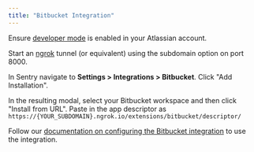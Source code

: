```yaml
---
title: "Bitbucket Integration"
---
```


Ensure [developer mode](https://support.atlassian.com/bitbucket-cloud/docs/enable-bitbucket-cloud-development-mode/) is enabled in your Atlassian account.

Start an [ngrok](https://ngrok.com/) tunnel (or equivalent) using the subdomain option on port 8000.

In Sentry navigate to **Settings > Integrations > Bitbucket**. Click "Add Installation". 

In the resulting modal, select your Bitbucket workspace and then click "Install from URL". Paste in the app descriptor as `https://{YOUR_SUBDOMAIN}.ngrok.io/extensions/bitbucket/descriptor/`

Follow our [documentation on configuring the Bitbucket integration](https://docs.sentry.io/product/integrations/bitbucket/#configure) to use the integration. 